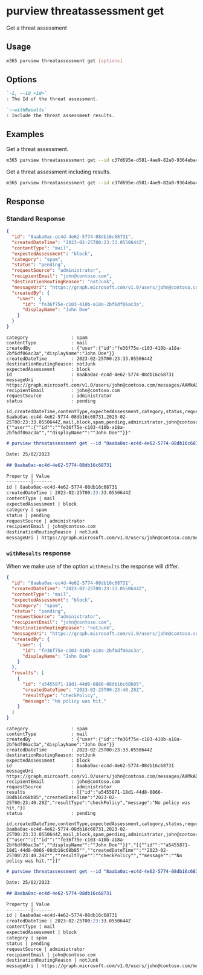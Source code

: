 
# purview threatassessment get

Get a threat assessment

## Usage

```sh
m365 purview threatassessment get [options]
```

## Options

```md definition-list
`-i, --id <id>`
: The Id of the threat assessment.

`--withResults`
: Include the threat assessment results.
```

<Global />

## Examples

Get a threat assessment.

```sh
m365 purview threatassessment get --id c37d695e-d581-4ae9-82a0-9364eba4291e
```

Get a threat assessment including results.

```sh
m365 purview threatassessment get --id c37d695e-d581-4ae9-82a0-9364eba4291e --withResults
```

## Response

### Standard Response

<Tabs>
  <TabItem value="JSON">

  ```json
  {
    "id": "8aaba0ac-ec4d-4e62-5774-08db16c68731",
    "createdDateTime": "2023-02-25T00:23:33.0550644Z",
    "contentType": "mail",
    "expectedAssessment": "block",
    "category": "spam",
    "status": "pending",
    "requestSource": "administrator",
    "recipientEmail": "john@contoso.com",
    "destinationRoutingReason": "notJunk",
    "messageUri": "https://graph.microsoft.com/v1.0/users/john@contoso.com/messages/AAMkADgzN2Q1NThiLTI0NjYtNGIxYS05MDdjLTg1OWQxNzgwZGM2ZgBGAAAAAAC6jQfUzacTSIHqMw2yacnUBwBiOC8xvYmdT6G2E_hLMK5kAAAAAAEMAABiOC8xvYmdT6G2E_hLMK5kAALHNaMuAAA=",
    "createdBy": {
      "user": {
        "id": "fe36f75e-c103-410b-a18a-2bf6df06ac3a",
        "displayName": "John Doe"
      }
    }
  }
  ```

  </TabItem>
  <TabItem value="Text">

  ```text
  category                : spam
  contentType             : mail
  createdBy               : {"user":{"id":"fe36f75e-c103-410b-a18a-2bf6df06ac3a","displayName":"John Doe"}}
  createdDateTime         : 2023-02-25T00:23:33.0550644Z
  destinationRoutingReason: notJunk
  expectedAssessment      : block
  id                      : 8aaba0ac-ec4d-4e62-5774-08db16c68731
  messageUri              : https://graph.microsoft.com/v1.0/users/john@contoso.com/messages/AAMkADgzN2Q1NThiLTI0NjYtNGIxYS05MDdjLTg1OWQxNzgwZGM2ZgBGAAAAAAC6jQfUzacTSIHqMw2yacnUBwBiOC8xvYmdT6G2E_hLMK5kAAAAAAEMAABiOC8xvYmdT6G2E_hLMK5kAALHNaMuAAA=
  recipientEmail          : john@contoso.com
  requestSource           : administrator
  status                  : pending
  ```

  </TabItem>
  <TabItem value="CSV">

  ```csv
  id,createdDateTime,contentType,expectedAssessment,category,status,requestSource,recipientEmail,destinationRoutingReason,messageUri,createdBy
  8aaba0ac-ec4d-4e62-5774-08db16c68731,2023-02-25T00:23:33.0550644Z,mail,block,spam,pending,administrator,john@contoso.com,notJunk,https://graph.microsoft.com/v1.0/users/john@contoso.com/messages/AAMkADgzN2Q1NThiLTI0NjYtNGIxYS05MDdjLTg1OWQxNzgwZGM2ZgBGAAAAAAC6jQfUzacTSIHqMw2yacnUBwBiOC8xvYmdT6G2E_hLMK5kAAAAAAEMAABiOC8xvYmdT6G2E_hLMK5kAALHNaMuAAA=,"{""user"":{""id"":""fe36f75e-c103-410b-a18a-2bf6df06ac3a"",""displayName"":""John Doe""}}"
  ```

  </TabItem>
  <TabItem value="Markdown">

  ```md
  # purview threatassessment get --id "8aaba0ac-ec4d-4e62-5774-08db16c68731"

  Date: 25/02/2023

  ## 8aaba0ac-ec4d-4e62-5774-08db16c68731

  Property | Value
  ---------|-------
  id | 8aaba0ac-ec4d-4e62-5774-08db16c68731
  createdDateTime | 2023-02-25T00:23:33.0550644Z
  contentType | mail
  expectedAssessment | block
  category | spam
  status | pending
  requestSource | administrator
  recipientEmail | john@contoso.com
  destinationRoutingReason | notJunk
  messageUri | https://graph.microsoft.com/v1.0/users/john@contoso.com/messages/AAMkADgzN2Q1NThiLTI0NjYtNGIxYS05MDdjLTg1OWQxNzgwZGM2ZgBGAAAAAAC6jQfUzacTSIHqMw2yacnUBwBiOC8xvYmdT6G2E\_hLMK5kAAAAAAEMAABiOC8xvYmdT6G2E\_hLMK5kAALHNaMuAAA=
  ```

  </TabItem>
</Tabs>

### `withResults` response

When we make use of the option `withResults` the response will differ. 

<Tabs>
  <TabItem value="JSON">

  ```json
  {
    "id": "8aaba0ac-ec4d-4e62-5774-08db16c68731",
    "createdDateTime": "2023-02-25T00:23:33.0550644Z",
    "contentType": "mail",
    "expectedAssessment": "block",
    "category": "spam",
    "status": "pending",
    "requestSource": "administrator",
    "recipientEmail": "john@contoso.com",
    "destinationRoutingReason": "notJunk",
    "messageUri": "https://graph.microsoft.com/v1.0/users/john@contoso.com/messages/AAMkADgzN2Q1NThiLTI0NjYtNGIxYS05MDdjLTg1OWQxNzgwZGM2ZgBGAAAAAAC6jQfUzacTSIHqMw2yacnUBwBiOC8xvYmdT6G2E_hLMK5kAAAAAAEMAABiOC8xvYmdT6G2E_hLMK5kAALHNaMuAAA=",
    "createdBy": {
      "user": {
        "id": "fe36f75e-c103-410b-a18a-2bf6df06ac3a",
        "displayName": "John Doe"
      }
    },
    "results": [
      {
        "id": "a5455871-18d1-44d8-0866-08db16c68b85",
        "createdDateTime": "2023-02-25T00:23:40.28Z",
        "resultType": "checkPolicy",
        "message": "No policy was hit."
      }
    ]
  }
  ```

  </TabItem>
  <TabItem value="Text">

  ```text
  category                : spam
  contentType             : mail
  createdBy               : {"user":{"id":"fe36f75e-c103-410b-a18a-2bf6df06ac3a","displayName":"John Doe"}}
  createdDateTime         : 2023-02-25T00:23:33.0550644Z
  destinationRoutingReason: notJunk
  expectedAssessment      : block
  id                      : 8aaba0ac-ec4d-4e62-5774-08db16c68731
  messageUri              : https://graph.microsoft.com/v1.0/users/john@contoso.com/messages/AAMkADgzN2Q1NThiLTI0NjYtNGIxYS05MDdjLTg1OWQxNzgwZGM2ZgBGAAAAAAC6jQfUzacTSIHqMw2yacnUBwBiOC8xvYmdT6G2E_hLMK5kAAAAAAEMAABiOC8xvYmdT6G2E_hLMK5kAALHNaMuAAA=
  recipientEmail          : john@contoso.com
  requestSource           : administrator
  results                 : [{"id":"a5455871-18d1-44d8-0866-08db16c68b85","createdDateTime":"2023-02-25T00:23:40.28Z","resultType":"checkPolicy","message":"No policy was hit."}]
  status                  : pending
  ```

  </TabItem>
  <TabItem value="CSV">

  ```csv
  id,createdDateTime,contentType,expectedAssessment,category,status,requestSource,recipientEmail,destinationRoutingReason,messageUri,createdBy,results
  8aaba0ac-ec4d-4e62-5774-08db16c68731,2023-02-25T00:23:33.0550644Z,mail,block,spam,pending,administrator,john@contoso.com,notJunk,https://graph.microsoft.com/v1.0/users/john@contoso.com/messages/AAMkADgzN2Q1NThiLTI0NjYtNGIxYS05MDdjLTg1OWQxNzgwZGM2ZgBGAAAAAAC6jQfUzacTSIHqMw2yacnUBwBiOC8xvYmdT6G2E_hLMK5kAAAAAAEMAABiOC8xvYmdT6G2E_hLMK5kAALHNaMuAAA=,"{""user"":{""id"":""fe36f75e-c103-410b-a18a-2bf6df06ac3a"",""displayName"":""John Doe""}}","[{""id"":""a5455871-18d1-44d8-0866-08db16c68b85"",""createdDateTime"":""2023-02-25T00:23:40.28Z"",""resultType"":""checkPolicy"",""message"":""No policy was hit.""}]"
  ```

  </TabItem>
  <TabItem value="Markdown">

  ```md
  # purview threatassessment get --id "8aaba0ac-ec4d-4e62-5774-08db16c68731" --withResults "true"

  Date: 25/02/2023

  ## 8aaba0ac-ec4d-4e62-5774-08db16c68731

  Property | Value
  ---------|-------
  id | 8aaba0ac-ec4d-4e62-5774-08db16c68731
  createdDateTime | 2023-02-25T00:23:33.0550644Z
  contentType | mail
  expectedAssessment | block
  category | spam
  status | pending
  requestSource | administrator
  recipientEmail | john@contoso.com
  destinationRoutingReason | notJunk
  messageUri | https://graph.microsoft.com/v1.0/users/john@contoso.com/messages/AAMkADgzN2Q1NThiLTI0NjYtNGIxYS05MDdjLTg1OWQxNzgwZGM2ZgBGAAAAAAC6jQfUzacTSIHqMw2yacnUBwBiOC8xvYmdT6G2E\_hLMK5kAAAAAAEMAABiOC8xvYmdT6G2E\_hLMK5kAALHNaMuAAA=
  ```

  </TabItem>
</Tabs>
